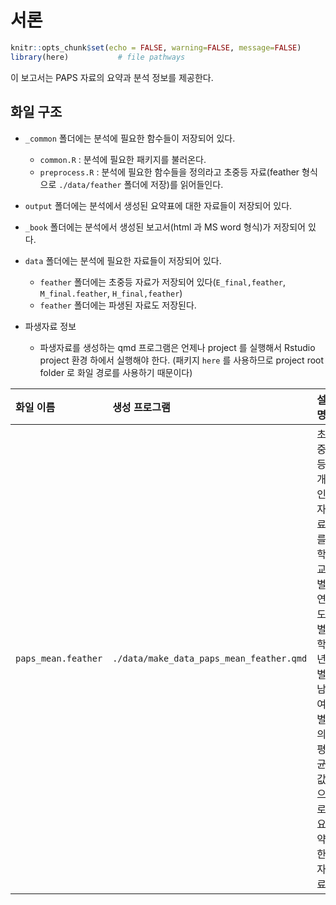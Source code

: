 # 서론 {.unnumbered}

```r
knitr::opts_chunk$set(echo = FALSE, warning=FALSE, message=FALSE)
library(here)           # file pathways
```


이 보고서는 PAPS 자료의 요약과 분석 정보를 제공한다.


## 화일 구조 

- `_common` 폴더에는 분석에 필요한 함수들이 저장되어 있다.
  + `common.R` : 분석에 필요한 패키지를 불러온다.
  + `preprocess.R` : 분석에 필요한 함수들을 정의라고 초중등 자료(feather 형식으로 `./data/feather` 폴더에 저장)를 읽어들인다.

- `output` 폴더에는 분석에서 생성된 요약표에 대한  자료들이 저장되어 있다.

- `_book` 폴더에는 분석에서 생성된 보고서(html 과 MS word 형식)가 저장되어 있다.

- `data` 폴더에는 분석에 필요한 자료들이 저장되어 있다.
  + `feather` 폴더에는 초중등 자료가 저장되어 있다(`E_final,feather`, `M_final.feather`, `H_final,feather`)
  + `feather` 폴더에는 파생된 자료도 저장된다.


- 파생자료 정보 
  + 파생자료를 생성하는 qmd 프로그램은 언제나 project 를 실행해서 Rstudio project  환경 하에서 실행해야 한다.
  (패키지 `here` 를 사용하므로 project root folder 로 화일 경로를 사용하기 때문이다)
  
| 화일 이름 | 생성 프로그램 | 설명 |
|:----------|:--------------|:-----|
| `paps_mean.feather` | `./data/make_data_paps_mean_feather.qmd` | 초중등 개인 자료를 학교별, 연도별, 학년별, 남여별의  평균값으로 요약한 자료 |

